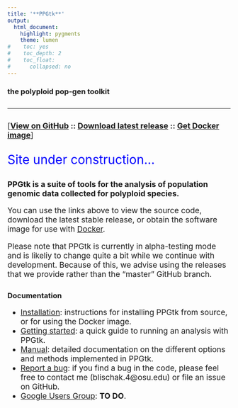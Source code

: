 ```yaml
---
title: '**PPGtk**'
output:
  html_document:
    highlight: pygments
    theme: lumen
#    toc: yes
#    toc_depth: 2
#    toc_float:
#      collapsed: no
---
```


<style>
.space {
  margin-bottom: 2em;
}

p {
  font-size: 125%
}

ul {
  font-size: 125%
}

</style>

### **the polyploid pop-gen toolkit**

<div class="space"></div>

----

<div class="space"></div>

[**[View on GitHub](https://github.com/pblischak/ppgtk) :: [Download latest release](https://github.com/pblischak/ppgtk/releases) :: [Get Docker image](https://hub.docker.com/r/pblischak/ppgtk/)**]

<div class="space"></div>

<div class="space"></div>

<p style="font-size:200%; color:blue">Site under construction...</p>

<div class="space"></div>

**PPGtk is a suite of tools for the analysis of population genomic data collected for polyploid species.**

You can use the links above to view the source code, download the latest stable release, or obtain the software image for use with [Docker](https://docs.docker.com/).

Please note that PPGtk is currently in alpha-testing mode and is likeliy to change quite a bit while we continue with development. Because of this, we advise using the releases that we provide rather than the "master" GitHub branch.

<div class="space"></div>

### **Documentation**

 - [Installation](http://pblischak.github.io/ppgtk/installation.html): instructions for installing PPGtk from source, or for using the Docker image.
 - [Getting started](http://pblischak.github.io/ppgtk/getting-started.html): a quick guide to running an analysis with PPGtk.
 - [Manual](http://pblischak.github.io/ppgtk/ppgtk-manual.html): detailed documentation on the different options and methods implemented in PPGtk.
 - [Report a bug](https://github.com/pblischak/ppgtk/issues): if you find a bug in the code, please feel free to contact me (blischak.4@osu.edu) or file an issue on GitHub.
 - [Google Users Group](http://pblischak.github.io/ppgtk): **TO DO**.

